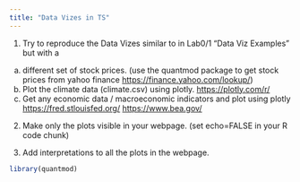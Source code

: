 ```yaml
---
title: "Data Vizes in TS"
---
```


1.  Try to reproduce the Data Vizes similar to in Lab0/1 "Data Viz Examples" but with a

a.  different set of stock prices. (use the quantmod package to get stock prices from yahoo finance <https://finance.yahoo.com/lookup/>)
b.  Plot the climate data (climate.csv) using plotly. <https://plotly.com/r/>
c.  Get any economic data / macroeconomic indicators and plot using plotly <https://fred.stlouisfed.org/> <https://www.bea.gov/>

2.  Make only the plots visible in your webpage. (set echo=FALSE in your R code chunk)

3.  Add interpretations to all the plots in the webpage.

```r
library(quantmod)

```
